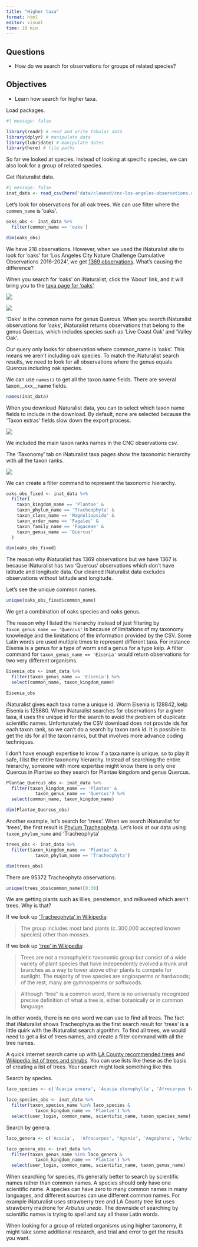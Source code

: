 ```yaml
---
title: "Higher taxa"
format: html
editor: visual
time: 10 min
---
```


::: summary
## Questions

-   How do we search for observations for groups of related species?

## Objectives

-   Learn how search for higher taxa.
:::

Load packages.

```r
#| message: false

library(readr) # read and write tabular data
library(dplyr) # manipulate data
library(lubridate) # manipulate dates
library(here) # file paths
```

So far we looked at species. Instead of looking at specific species, we can also look for a group of related species.

Get iNaturalist data.

```r
#| message: false
inat_data <- read_csv(here('data/cleaned/cnc-los-angeles-observations.csv'))
```

Let's look for observations for all oak trees. We can use filter where the `common_name` is 'oaks'.

```r
oaks_obs <- inat_data %>%
  filter(common_name == 'oaks') 

dim(oaks_obs)
```

We have 218 observations. However, when we used the iNaturalist site to look for 'oaks' for 'Los Angeles City Nature Challenge Cumulative Observations 2016-2024', we get [1369 observations](https://www.inaturalist.org/observations?project_id=los-angeles-city-nature-challenge-cumulative-observations-2016-2024&subview=map&taxon_id=47851&verifiable=any). What's causing the difference?

When you search for 'oaks' on iNaturalist, click the 'About' link, and it will bring you to the [taxa page for 'oaks'](https://www.inaturalist.org/taxa/47851-Quercus).

![](images/search_oaks.png){fig-alt="search autocomplete when searching for oaks on iNaturalist"}

![](images/oaks_taxa.png){fig-alt="oaks taxa page on iNaturlaist"}

'Oaks' is the common name for genus Quercus. When you search iNaturalist observations for 'oaks', iNaturalist returns observations that belong to the genus Quercus, which includes species such as 'Live Coast Oak' and 'Valley Oak'.

Our query only looks for observation where common_name is 'oaks'. This means we aren't including oak species. To match the iNaturalist search results, we need to look for all observations where the genus equals Quercus including oak species.

We can use `names()` to get all the taxon name fields. There are several taxon\_\_xxx\_\_name fields.

```r
names(inat_data)
```

::: callout-note
When you download iNaturalist data, you can to select which taxon name fields to include in the download. By default, none are selected because the 'Taxon extras' fields slow down the export process.

![](images/taxon_extra_export.png){fig-alt="Taxon Extra fields on iNaturalist export page"}

We included the main taxon ranks names in the CNC observations csv.
:::

The 'Taxonomy' tab on iNaturalist taxa pages show the taxonomic hierarchy with all the taxon ranks.

![](images/oaks_taxonomy.png)

We can create a filter command to represent the taxonomic hierarchy.

```r
oaks_obs_fixed <- inat_data %>%
  filter(
    taxon_kingdom_name == 'Plantae' &
    taxon_phylum_name == 'Tracheophyta' &
    taxon_class_name == 'Magnoliopsida' &
    taxon_order_name == 'Fagales' &
    taxon_family_name == 'Fagaceae' &
    taxon_genus_name == 'Quercus'
  )

dim(oaks_obs_fixed)
```

The reason why iNaturalist has 1369 observations but we have 1367 is because iNaturalist has two 'Quercus' observations which don't have latitude and longitude data. Our cleaned iNaturalist data excludes observations without latitude and longitude.

Let's see the unique common names.

```r
unique(oaks_obs_fixed$common_name)
```

We get a combination of oaks species and oaks genus.

The reason why I listed the hierarchy instead of just filtering by `taxon_genus_name == 'Quercus'` is because of limitations of my taxonomy knowledge and the limitations of the information provided by the CSV. Some Latin words are used multiple times to represent different taxa. For instance Eisenia is a genus for a type of worm and a genus for a type kelp. A filter command for `taxon_genus_name == 'Eisenia'` would return observations for two very different organisms.

```r
Eisenia_obs <- inat_data %>%
  filter(taxon_genus_name == 'Eisenia') %>%
  select(common_name, taxon_kingdom_name)

Eisenia_obs
```

::: callout-note
iNaturalist gives each taxa name a unique id. Worm Eisenia is 128842, kelp Eisenia is 125880. When iNaturalist searches for observations for a given taxa, it uses the unique id for the search to avoid the problem of duplicate scientific names. Unfortunately the CSV download does not provide ids for each taxon rank, so we can't do a search by taxon rank id. It is possible to get the ids for all the taxon ranks, but that involves more advance coding techniques.
:::

I don't have enough expertise to know if a taxa name is unique, so to play it safe, I list the entire taxonomy hierarchy. Instead of searching the entire hierarchy, someone with more expertise might know there is only one Quercus in Plantae so they search for Plantae kingdom and genus Quercus.

```r
Plantae_Quercus_obs <- inat_data %>%
  filter(taxon_kingdom_name == 'Plantae' &
           taxon_genus_name == 'Quercus') %>%
  select(common_name, taxon_kingdom_name)

dim(Plantae_Quercus_obs)
```

Another example, let's search for 'trees'. When we search iNaturalist for 'trees', the first result is [Phylum Tracheophyta](https://www.inaturalist.org/taxa/211194-Tracheophyta). Let's look at our data using `taxon_phylum_name` and 'Tracheophyta'

```r
trees_obs <- inat_data %>%
  filter(taxon_kingdom_name == 'Plantae' &
           taxon_phylum_name == 'Tracheophyta')

dim(trees_obs)
```

There are 95372 Tracheophyta observations.

```r
unique(trees_obs$common_name)[0:30]
```

We are getting plants such as lilies, penstemon, and milkweed which aren't trees. Why is that?

If we look up ['Tracheophyta' in Wikipedia](https://en.wikipedia.org/wiki/Vascular_plant):

> The group includes most land plants (c. 300,000 accepted known species) other than mosses.

If we look up ['tree' in Wikipedia](https://en.wikipedia.org/wiki/Tree):

> Trees are not a monophyletic taxonomic group but consist of a wide variety of plant species that have independently evolved a trunk and branches as a way to tower above other plants to compete for sunlight. The majority of tree species are angiosperms or hardwoods; of the rest, many are gymnosperms or softwoods.

> Although "tree" is a common word, there is no universally recognized precise definition of what a tree is, either botanically or in common language.

In other words, there is no one word we can use to find all trees. The fact that iNaturalist shows Tracheophyta as the first search result for 'trees' is a little quirk with the iNaturalist search algorithm. To find all trees, we would need to get a list of trees names, and create a filter command with all the tree names.

A quick internet search came up with [LA County recommended trees](https://lacountycfmp.org/resources/) and [Wikipedia list of trees and shrubs](https://en.wikipedia.org/wiki/List_of_trees_and_shrubs_by_taxonomic_family). You can use lists like these as the basis of creating a list of trees. Your search might look something like this.

Search by species.

```r
laco_species <- c('Acacia aneura', 'Acacia stenophylla', 'Afrocarpus falcatus', "Agonis flexuosa", 'Angophora costata', "Arbutus 'marina'", 'Arbutus unedo'  )

laco_species_obs <- inat_data %>%
  filter(taxon_species_name %in% laco_species & 
           taxon_kingdom_name == 'Plantae') %>%
  select(user_login, common_name, scientific_name, taxon_species_name)
```

Search by genera.

```r
laco_genera <- c('Acacia',  'Afrocarpus', "Agonis", 'Angophora', "Arbutus" )

laco_genera_obs <- inat_data %>%
  filter(taxon_genus_name %in% laco_genera & 
           taxon_kingdom_name == 'Plantae') %>%
  select(user_login, common_name, scientific_name, taxon_genus_name)
```

When searching for species, it's generally better to search by scientific names rather than common names. A species should only have one scientific name. A species can have zero to many common names in many languages, and different sources can use different common names. For example iNaturalist uses strawberry tree and LA County tree list uses strawberry madrone for *Arbutus unedo*. The downside of searching by scientific names is trying to spell and say all these Latin words.

When looking for a group of related organisms using higher taxonomy, it might take some additional research, and trial and error to get the results you want.
